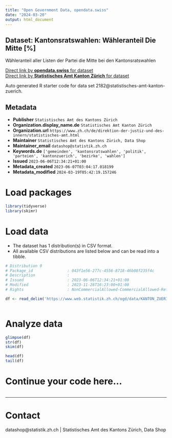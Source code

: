 ```yaml
---
title: "Open Government Data, opendata.swiss"
date: "2024-03-20"
output: html_document
---
```


## Dataset: Kantonsratswahlen: Wähleranteil Die Mitte [%]

Wähleranteil aller Listen der Partei die Mitte bei den Kantonsratswahlen

[Direct link by **opendata.swiss** for dataset](https://opendata.swiss/de/dataset/krw-wahleranteil-die-mitte)<br>
[Direct link by **Statistisches Amt Kanton Zürich** for dataset](https://www.zh.ch/de/politik-staat/gemeinden/gemeindeportraet.html)

Auto generated R starter code for data set 2182@statistisches-amt-kanton-zuerich.

## Metadata

- **Publisher** `Statistisches Amt des Kantons Zürich`
- **Organization.display_name.de** `Statistisches Amt Kanton Zürich`
- **Organization.url** `https://www.zh.ch/de/direktion-der-justiz-und-des-innern/statistisches-amt.html`
- **Maintainer** `Statistisches Amt des Kantons Zürich, Data Shop`
- **Maintainer_email** `datashop@statistik.zh.ch`
- **Keywords.de** `['gemeinden', 'kantonsratswahlen', 'politik', 'parteien', 'kantonzuerich', 'bezirke', 'wahlen']`
- **Issued** `2023-06-06T12:34:21+01:00`
- **Metadata_created** `2023-06-07T03:04:17.018199`
- **Metadata_modified** `2024-03-19T05:42:19.157246`


# Load packages

```r

library(tidyverse)
library(skimr)

```

# Load data

-   The dataset has 1 distribution(s) in CSV format.
-   All available CSV distributions are listed below and can be read into a tibble.

```r

# Distribution 0
# Package_id               : 043f1e56-277c-4556-8718-46b08f235f4c
# Description              : 
# Issued                   : 2023-06-06T12:34:21+01:00
# Modified                 : 2023-11-28T16:23:00+01:00
# Rights                   : NonCommercialAllowed-CommercialAllowed-ReferenceRequired

df <- read_delim('https://www.web.statistik.zh.ch/ogd/data/KANTON_ZUERICH_842.csv')



```

# Analyze data

```r

glimpse(df)
str(df)
skim(df)

head(df)
tail(df)

```

# Continue your code here...

```r

```

------------------------------------------------------------------------

# Contact

datashop@statistik.zh.ch | Statistisches Amt des Kantons Zürich, Data Shop
